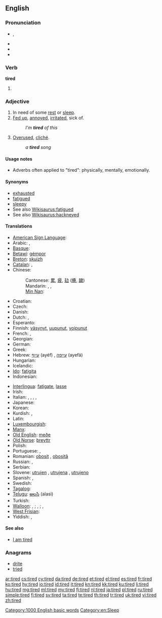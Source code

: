 ==English==
{{wikipedia|dab=tired}}
===Pronunciation===
* {{a|UK}} {{IPA|/taɪə(ɹ)d/}}, {{SAMPA|/taI@(r)d/}}
* {{audio|En-uk-tired.ogg|Audio (UK)}}
* {{rhymes|aɪə(r)d}}
* {{audio|en-us-tired.ogg|Audio (US)}}

===Verb===
'''tired'''

# {{past of|tire}}

===Adjective===
{{en-adj}}

# In need of some [[rest]] or [[sleep]].
# [[fed up|Fed up]], [[annoyed]], [[irritated]], sick of.
#: ''I'm '''tired''' of this''
# [[overused|Overused]], [[cliché]].
#: ''a '''tired''' song''

====Usage notes====
* Adverbs often applied to "tired": physically, mentally, emotionally.

====Synonyms====
* [[exhausted]]
* [[fatigued]]
* [[sleepy]]
* See also [[Wikisaurus:fatigued]]
* See also [[Wikisaurus:hackneyed]]

====Translations====
{{trans-top|in need of rest or sleep}}
* [[American Sign Language]]: {{tø|ase|BentB@IpsiChest-PalmBack-BentB@IpsiChest-PalmBack BentB@IpsiChest-PalmUp-BentB@IpsiChest-PalmUp}}
* Arabic: {{t-|ar|متعب|tr=mút3ab}}, {{t-|ar|تعبان|tr=ta3baan}}
* [[Basque]]: {{t|eu|nekatuta}}
* [[Betawi]]: [[gémpor]]
* [[Breton]]: [[skuizh]]
* [[Catalan]]: {{t|ca|cansat|m}}, {{t-|ca|cansada|f}}
* Chinese:
*: Cantonese: [[累]], [[疲]], [[攰]] ([[癐]], [[䠩]])
*: Mandarin: {{t-|cmn|累|tr=lèi|sc=Hani}}, {{t-|cmn|疲|tr=pí|sc=Hani}}, {{t|zh|疲倦|tr=píjuàn|sc=Hani}}
*: [[Min Nan]]: {{tø|nan|忝|tr=thiám|sc=Hans}}
* Croatian: {{t-|hr|umoran|alt=ȕmōran}}
* Czech: {{t+|cs|unavený|m}}
* Danish: {{t+|da|træt}}
* Dutch: {{t+|nl|moe}}, {{t+|nl|vermoeid}}
* Esperanto: {{t+|eo|laca|xs=Esperanto}}
* Finnish: [[väsynyt]], [[uupunut]], [[voipunut]]
* French: {{t+|fr|fatigué|m}}, {{t+|fr|fatiguée|f}}
* Georgian: {{t|ka|დაღლილი|sc=Geor}}
* German: {{t+|de|müde}}
* Greek: {{t|el|κουρασμένος|tr=kourasménos|sc=Grek}}
* Hebrew: [[עייף]] (ayéf) {{m}}, [[עייפה]] (ayefá) {{f}}
* Hungarian: {{t+|hu|fáradt}}
* Icelandic: {{t+|is|þreyttur}}
* [[Ido]]: [[fatigita]]
* Indonesian: {{t+|id|lelah|xs=Indonesian}}
{{trans-mid}}
* [[Interlingua]]: [[fatigate]], [[lasse]]
* Irish: {{t-|ga|tuirseach|xs=Irish}}
* Italian: {{t+|it|stanco}}, {{t|it|esausto}}, {{t|it|fatto}}, {{t|it|distrutto}}, {{t|it|affaticato}}
* Japanese: {{t+|ja|疲れる|alt=疲れた|tr=つかれた, tsukareta}}
* Korean: {{t+|ko|피곤하다|alt=피곤한|tr=pigonhan}}
* Kurdish: {{ku-Arab|[[هیلاک]]}}, {{ku-Arab|[[ماندو]]}}
* Latin: {{t-|la|fessus|m}}
* [[Luxembourgish]]: {{t|lb|midd}}
* [[Manx]]: {{t|gv|skee}}
* [[Old English]]: [[meðe]]
* [[Old Norse]]: [[þreyttr]]
* Polish: {{t+|pl|zmęczony|m}}
* Portuguese: {{t+|pt|cansado|m}}, {{t+|pt|cansada|f}}
* Romanian: [[obosit]] {{m}}, [[obosită]] {{f}}
* Russian: {{t+|ru|усталый|tr=ustályj}}, {{t|ru|уставший|tr=ustávšij}}
* Serbian: {{t|sr|umorna|sc=Cyrl}}
* Slovene: [[utrujen]] {{m}}, [[utrujena]] {{f}}, [[utrujeno]] {{n}}
* Spanish: {{t+|es|cansado}}, {{t|es|fatigado}}
* Swedish: {{t+|sv|trött}}
* [[Tagalog]]: {{t-|tl|pagod|xs=Tagalog}}
* [[Telugu]]: [[అలసి]] (alasi)
* Turkish: {{t+|tr|yorgun}}
* [[Walloon]]: {{t|wa|nåjhi|m}}, {{t|wa|nåjheye|f}}; {{t|wa|scran|m}}, {{t|wa|scranse|f}}; {{t|wa|hode|m|f}}, {{t|wa|hodé|m}} {{t|wa|hodêye|f}}
* [[West Frisian]]: {{t-|fy|wurch|xs=West Frisian}}
* Yiddish: {{t|yi|מיד|m|tr=mid|sc=Hebr}}, {{t|yi|מידע|f|tr=mide|sc=Hebr}}
{{trans-bottom}}

{{trans-see|[[fed up#Translations|fed up]]}}

{{trans-see|overused}}

====See also====
* [[I am tired]]

===Anagrams===
* [[drite#English|drite]]
* [[tried#English|tried]]

[[Category:1000 English basic words]]
[[Category:en:Sleep]]

[[ar:tired]]
[[cs:tired]]
[[cy:tired]]
[[da:tired]]
[[de:tired]]
[[et:tired]]
[[el:tired]]
[[es:tired]]
[[fr:tired]]
[[ko:tired]]
[[hy:tired]]
[[io:tired]]
[[id:tired]]
[[it:tired]]
[[kn:tired]]
[[kk:tired]]
[[ku:tired]]
[[li:tired]]
[[hu:tired]]
[[mg:tired]]
[[ml:tired]]
[[my:tired]]
[[fj:tired]]
[[nl:tired]]
[[ja:tired]]
[[pl:tired]]
[[ru:tired]]
[[simple:tired]]
[[fi:tired]]
[[sv:tired]]
[[ta:tired]]
[[te:tired]]
[[th:tired]]
[[tr:tired]]
[[uk:tired]]
[[vi:tired]]
[[zh:tired]]